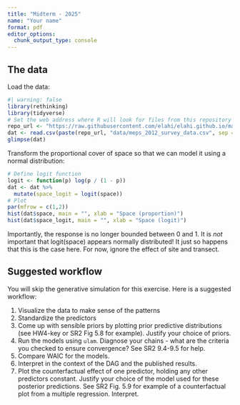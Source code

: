 ```yaml
---
title: "Midterm - 2025"
name: "Your name"
format: pdf
editor_options: 
  chunk_output_type: console
---
```


## The data

Load the data:

```r
#| warning: false
library(rethinking)
library(tidyverse)
# Set the web address where R will look for files from this repository
repo_url <- "https://raw.githubusercontent.com/elahi/elahi.github.io/master/"
dat <- read.csv(paste(repo_url, "data/meps_2012_survey_data.csv", sep = ""))
glimpse(dat)
```

Transform the proportional cover of space so that we can model it using a normal distribution:

```r
# Define logit function
logit <- function(p) log(p / (1 - p))
dat <- dat %>% 
  mutate(space_logit = logit(space))
# Plot
par(mfrow = c(1,2))
hist(dat$space, main = "", xlab = "Space (proportion)")
hist(dat$space_logit, main = "", xlab = "Space (logit)")
```

Importantly, the response is no longer bounded between 0 and 1. It is *not* important that logit(space) appears normally distributed! It just so happens that this is the case here. For now, ignore the effect of site and transect. 

## Suggested workflow

You will skip the generative simulation for this exercise. Here is a suggested workflow:

1.  Visualize the data to make sense of the patterns
2.  Standardize the predictors
3.  Come up with sensible priors by plotting prior predictive distributions (see HW4-key or SR2 Fig 5.8 for example). Justify your choice of priors.
4.  Run the models using `ulam`. Diagnose your chains - what are the criteria you checked to ensure convergence? See SR2 9.4-9.5 for help. 
5.  Compare WAIC for the models.
6.  Interpret in the context of the DAG and the published results. 
7.  Plot the counterfactual effect of one predictor, holding any other predictors constant. Justify your choice of the model used for these posterior predictions. See SR2 Fig. 5.9 for example of a counterfactual plot from a multiple regression. Interpret. 

